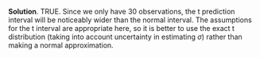 
\color{blue}

**Solution**. TRUE. Since we only have 30 observations, the t prediction interval will be noticeably wider than the normal interval. The assumptions for the t interval are appropriate here, so it is better to use the exact t distribution (taking into account uncertainty in estimating $\sigma$) rather than making a normal approximation.

\color{black}

